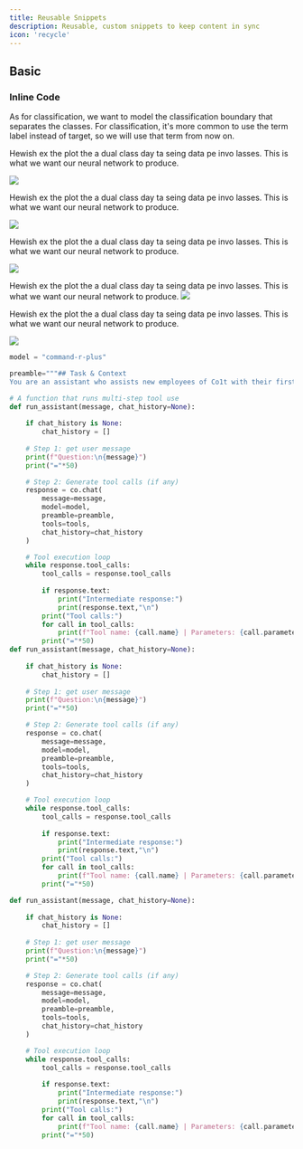 ```yaml
---
title: Reusable Snippets
description: Reusable, custom snippets to keep content in sync
icon: 'recycle'
---
```


## Basic

### Inline Code

As for classification, we want to model the classification boundary that separates
the classes. For classification, it's more common to use the term label instead of
target, so we will use that term from now on.

Hewish ex the plot the a dual class day ta seing data pe invo lasses.
This is what we want our neural network to produce.

![](https://res.cloudinary.com/db3qe7k73/image/upload/v1725250150/47w_xms7ik.jpg)

Hewish ex the plot the a dual class day ta seing data pe invo lasses.
This is what we want our neural network to produce.

![](https://res.cloudinary.com/db3qe7k73/image/upload/v1725250174/44w_nkozwr.jpg)

Hewish ex the plot the a dual class day ta seing data pe invo lasses.
This is what we want our neural network to produce.

![](https://res.cloudinary.com/db3qe7k73/image/upload/v1725250175/42w_c4rhs1.jpg)

Hewish ex the plot the a dual class day ta seing data pe invo lasses.
This is what we want our neural network to produce.
![](https://res.cloudinary.com/db3qe7k73/image/upload/v1725250174/45w_ggwi6f.jpg)

Hewish ex the plot the a dual class day ta seing data pe invo lasses.
This is what we want our neural network to produce.

![](https://res.cloudinary.com/db3qe7k73/image/upload/v1725250174/46w_bi2exw.jpg)


```python PYTHON
model = "command-r-plus"

preamble="""## Task & Context
You are an assistant who assists new employees of Co1t with their first week. You respond to their questions and assist them with their needs. Today is Monday, June 24, 2024"""

# A function that runs multi-step tool use
def run_assistant(message, chat_history=None):
    
    if chat_history is None:
        chat_history = []
        
    # Step 1: get user message
    print(f"Question:\n{message}")
    print("="*50)

    # Step 2: Generate tool calls (if any)    
    response = co.chat(
        message=message,
        model=model,
        preamble=preamble,
        tools=tools,
        chat_history=chat_history
    )

    # Tool execution loop
    while response.tool_calls:
        tool_calls = response.tool_calls
        
        if response.text:
            print("Intermediate response:")
            print(response.text,"\n")
        print("Tool calls:")
        for call in tool_calls:
            print(f"Tool name: {call.name} | Parameters: {call.parameters}")
        print("="*50)
def run_assistant(message, chat_history=None):
    
    if chat_history is None:
        chat_history = []
        
    # Step 1: get user message
    print(f"Question:\n{message}")
    print("="*50)

    # Step 2: Generate tool calls (if any)    
    response = co.chat(
        message=message,
        model=model,
        preamble=preamble,
        tools=tools,
        chat_history=chat_history
    )

    # Tool execution loop
    while response.tool_calls:
        tool_calls = response.tool_calls
        
        if response.text:
            print("Intermediate response:")
            print(response.text,"\n")
        print("Tool calls:")
        for call in tool_calls:
            print(f"Tool name: {call.name} | Parameters: {call.parameters}")
        print("="*50)

def run_assistant(message, chat_history=None):
    
    if chat_history is None:
        chat_history = []
        
    # Step 1: get user message
    print(f"Question:\n{message}")
    print("="*50)

    # Step 2: Generate tool calls (if any)    
    response = co.chat(
        message=message,
        model=model,
        preamble=preamble,
        tools=tools,
        chat_history=chat_history
    )

    # Tool execution loop
    while response.tool_calls:
        tool_calls = response.tool_calls
        
        if response.text:
            print("Intermediate response:")
            print(response.text,"\n")
        print("Tool calls:")
        for call in tool_calls:
            print(f"Tool name: {call.name} | Parameters: {call.parameters}")
        print("="*50)
```